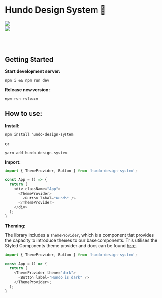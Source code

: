
<Meta title="Docs/Introduction" />

# Hundo Design System 🎨
<img src="https://github.com/hundo-careers/hundo-design-system/actions/workflows/chromatic.yml/badge.svg?branch=main" />
<br/>
<img src="https://img.shields.io/npm/v/hundo-design-system.svg" />

<br/>
<br/>
<br/>
<br/>


## Getting Started

__Start development server:__
```shell
npm i && npm run dev
```

__Release new version:__
```shell
npm run release
```

## How to use:

__Install:__ 
```shell
npm install hundo-design-system
```

or 

```shell
yarn add hundo-design-system
```

__Import:__ 
```js
import { ThemeProvider, Button } from 'hundo-design-system';

const App = () => {
  return (
    <div className="App">
      <ThemeProvider>
        <Button label="Hundo" />
      </ThemeProvider>
    </div>
  );
}
```

__Theming:__ 

The library includes a `ThemeProvider`, which is a component that provides the capacity to introduce themes to our base components. This utilises the Styled Components theme provider and docs can be found [here](https://styled-components.com/docs/advanced#theming).


```js
import { ThemeProvider, Button } from 'hundo-design-system';

const App = () => {
  return (
    <ThemeProvider theme="dark">
      <Button label="Hundo is dark" />
    </ThemeProvider>;
  );
}
```
